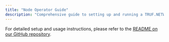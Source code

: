 ---
title: "Node Operator Guide"
description: "Comprehensive guide to setting up and running a TRUF.NETWORK (TN) node."
---

For detailed setup and usage instructions, please refer to the [README on our GitHub repository](https://github.com/trufnetwork/node/blob/main/docs/node-operator-guide.md).